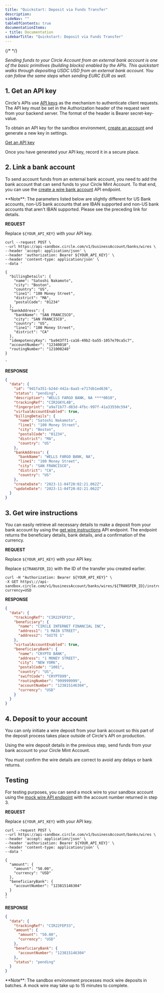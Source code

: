 ```yaml
---
title: "Quickstart: Deposit via Funds Transfer"
description: 
sideNav: ""
tableOfContents: true
documentationItems: 
- title: Documentation
sidebarTitle: "Quickstart: Deposit via Funds Transfer"
---
```


{/* <!-- markdownlint-disable MD036 --> */}

_Sending funds to your Circle Account from an external bank account is one of
the basic primitives (building blocks) enabled by the APIs. This quickstart
walks through depositing USDC USD from an external bank account. You can follow
the same steps when sending EURC EUR as well._

## 1. Get an API key

Circle's APIs use [API keys](/circle-mint/api-keys) as the mechanism to
authenticate client requests. The API key must be set in the Authorization
header of the request sent from your backend server. The format of the header is
Bearer secret-key-value.

To obtain an API key for the sandbox environment,
[create an account](https://app.circle.com/get-started/create-account) and
generate a new key in settings.

[Get an API key](https://app-sandbox.circle.com/)

Once you have generated your API key, record it in a secure place.

## 2. Link a bank account

To send account funds from an external bank account, you need to add the bank
account that can send funds to your Circle Mint Account. To that end, you can
use the
[create a wire bank account](/api-reference/circle-mint/account/create-business-wire-account)
API endpoint.

<Note>
**Note**: The parameters listed below are slightly different for US Bank
accounts, non-US bank accounts that are IBAN supported and non-US bank
accounts that aren't IBAN supported. Please see the preceding link for
details.
</Note>

**REQUEST**

Replace `${YOUR_API_KEY}` with your API key.

```shell Shell
curl --request POST \
--url https://api-sandbox.circle.com/v1/businessAccount/banks/wires \
--header 'accept: application/json' \
--header 'authorization: Bearer ${YOUR_API_KEY}' \
--header 'content-type: application/json' \
--data '

{
  "billingDetails": {
    "name": "Satoshi Nakamoto",
    "city": "Boston",
    "country": "US",
    "line1": "100 Money Street",
    "district": "MA",
    "postalCode": "01234"
  },
  "bankAddress": {
    "bankName": "SAN FRANCISCO",
    "city": "SAN FRANCISCO",
    "country": "US",
    "line1": "100 Money Street",
    "district": "CA"
  },
  "idempotencyKey": "ba943ff1-ca16-49b2-ba55-1057e70ca5c7",
  "accountNumber": "12340010",
  "routingNumber": "121000248"
}

'
```

**RESPONSE**

```json JSON
{
  "data": {
    "id": "9d1fa351-b24d-442a-8aa5-e717db1ed636",
    "status": "pending",
    "description": "WELLS FARGO BANK, NA ****0010",
    "trackingRef": "CIR2GKYL4B",
    "fingerprint": "a9a71b77-d83d-4fbc-997f-41a33550c594",
    "virtualAccountEnabled": true,
    "billingDetails": {
      "name": "Satoshi Nakamoto",
      "line1": "100 Money Street",
      "city": "Boston",
      "postalCode": "01234",
      "district": "MA",
      "country": "US"
    },
    "bankAddress": {
      "bankName": "WELLS FARGO BANK, NA",
      "line1": "100 Money Street",
      "city": "SAN FRANCISCO",
      "district": "CA",
      "country": "US"
    },
    "createDate": "2023-11-04T20:02:21.062Z",
    "updateDate": "2023-11-04T20:02:21.062Z"
  }
}
```

## 3. Get wire instructions

You can easily retrieve all necessary details to make a deposit from your bank
account by using the
[get wire instructions](/api-reference/circle-mint/account/get-business-wire-account-instructions)
API endpoint. The endpoint returns the beneficiary details, bank details, and a
confirmation of the currency.

**REQUEST**

Replace `${YOUR_API_KEY}` with your API key.

Replace `${TRANSFER_ID}` with the ID of the transfer you created earlier.

```curl Curl
curl -H "Authorization: Bearer ${YOUR_API_KEY}" \
-X GET https\://api-sandbox.circle.com/v1/businessAccount/banks/wires/${TRANSFER_ID}/instructions?currency=USD
```

**RESPONSE**

```json JSON
{
  "data": {
    "trackingRef": "CIR22FEP33",
    "beneficiary": {
      "name": "CIRCLE INTERNET FINANCIAL INC",
      "address1": "1 MAIN STREET",
      "address2": "SUITE 1"
    },
    "virtualAccountEnabled": true,
    "beneficiaryBank": {
      "name": "CRYPTO BANK",
      "address": "1 MONEY STREET",
      "city": "NEW YORK",
      "postalCode": "1001",
      "country": "US",
      "swiftCode": "CRYPTO99",
      "routingNumber": "999999999",
      "accountNumber": "123815146304",
      "currency": "USD"
    }
  }
}
```

## 4. Deposit to your account

You can only initiate a wire deposit from your bank account so this part of the
deposit process takes place outside of Circle's API on production.

Using the wire deposit details in the previous step, send funds from your bank
account to your Circle Mint Account.

You must confirm the wire details are correct to avoid any delays or bank
returns.

## Testing

For testing purposes, you can send a mock wire to your sandbox account using the
[mock wire API endpoint](/api-reference/circle-mint/account/create-mock-wire-payment)
with the account number returned in step 3.

**REQUEST**

Replace `${YOUR_API_KEY}` with your API key.

```shell Shell
curl --request POST \
--url https://api-sandbox.circle.com/v1/businessAccount/banks/wires \
--header 'accept: application/json' \
--header 'authorization: Bearer ${YOUR_API_KEY}' \
--header 'content-type: application/json' \
--data '

{
  "amount": {
    "amount": "50.00",
    "currency": "USD"
  },
  "beneficiaryBank": {
    "accountNumber": "123815146304"
  }
}
'
```

**RESPONSE**

```json JSON
{
  "data": {
    "trackingRef": "CIR22FEP33",
    "amount": {
      "amount": "50.00",
      "currency": "USD"
    },
    "beneficiaryBank": {
      "accountNumber": "123815146304"
    },
    "status": "pending"
  }
}
```

<Note>
**Note**: The sandbox environment processes mock wire deposits in batches. A
mock wire may take up to 15 minutes to complete.
</Note>

